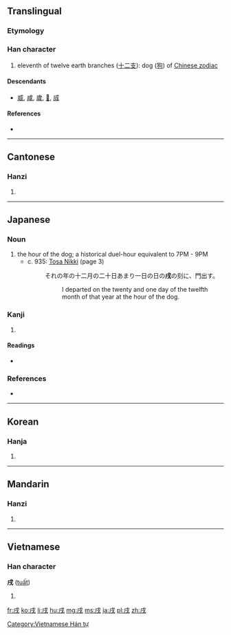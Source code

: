 ==Translingual==

===Etymology===
{{Han compound|戊|一|t2=one|ls=ic}}

===Han character===
{{Han char|rn=62|rad=戈|as=02|sn=6|four=5320<sub>0</sub>|canj=戈竹一 (IHM)}}

# eleventh of twelve earth branches ([[十二支]]): dog ([[狗]]) of [[W:Chinese zodiac|Chinese zodiac]]

====Descendants====
* [[威]], [[咸]], [[歲]], [[𤇳]], [[烕]]

====References====
* {{Han ref|kx=0411.040|dkj=11535|dj=0752.080|hdz=21398.010|uh=620C|ud=25100|bh=A6A6|bd=42662}}

----

==Cantonese==

===Hanzi===
{{yue-hanzi|jyut=|y=seut1}}

# {{defn|lang=yue|sort=戈02}}

----

==Japanese==

===Noun===
{{ja-noun|k|hira=いぬ|rom=inu}}

# the hour of the dog; a historical duel-hour equivalent to 7PM - 9PM
#* c. 935: [[w:Tosa Nikki|Tosa Nikki]] (page 3)
#*: それの年の十二月の二十日あまり一日の日の'''戌'''の刻に、門出す。
#*:: I departed on the twenty and one day of the twelfth month of that year at the hour of the dog.

===Kanji===
{{ja-kanji|grade=|rs=戈02}}

# {{defn|lang=ja|sort=戈02}}

====Readings====
* {{ja-readings|on=[[じゅつ]] (jutsu)|kun=[[いぬ]] (inu)}}

===References===
* {{reference-book
  | last = Hasegawa
  | first = Masaharu
  | coauthors = Yūichirō Imanishi, Hiroshi Itō, Hiroshi Yoshioka
  | title = Shin Nihon Koten Bungaku Taikei 24: Tosa Nikki, Kagerō Nikki, Murasaki Shikibu Nikki, Sarashina Nikki
  | publisher = [[w:Iwanami Shoten Publishing|Iwanami Shoten]]
  | year = 1989
  | location = [[w:Tokyo|Tōkyō]]
  | id = ISBN 4-00-240024-7
}}

----

==Korean==

===Hanja===
{{ko-hanja|hangeul=술|eumhun=|rv=sul|mr=sul|y=swul}}

# {{defn|lang=ko|sort=戈02}}

----

==Mandarin==

===Hanzi===
{{cmn-hanzi|pin=[[xū]] ([[xu1]])|wg=hsü<sup>1</sup>}}

# {{defn|lang=cmn|sort=戈02}}

----

==Vietnamese==

===Han character===
'''戌''' ([[tuất]])

# {{defn|lang=vi}}

[[Category:Vietnamese Hán tự]]

[[fr:戌]]
[[ko:戌]]
[[li:戌]]
[[hu:戌]]
[[mg:戌]]
[[ms:戌]]
[[ja:戌]]
[[pl:戌]]
[[zh:戌]]